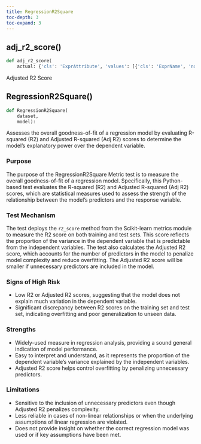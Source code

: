 ```yaml
---
title: RegressionR2Square
toc-depth: 3
toc-expand: 3
---
```


## adj_r2_score[()]{.muted}

```python
def adj_r2_score(
    actual: {'cls': 'ExprAttribute', 'values': [{'cls': 'ExprName', 'name': 'np'}, {'cls': 'ExprName', 'name': 'ndarray'}]},    predicted: {'cls': 'ExprAttribute', 'values': [{'cls': 'ExprName', 'name': 'np'}, {'cls': 'ExprName', 'name': 'ndarray'}]},    rowcount: {'cls': 'ExprName', 'name': 'int'},    featurecount: {'cls': 'ExprName', 'name': 'int'}):
```

Adjusted R2 Score

## RegressionR2Square[()]{.muted}

```python
def RegressionR2Square(
    dataset,
    model):
```

Assesses the overall goodness-of-fit of a regression model by evaluating R-squared (R2) and Adjusted R-squared (Adj R2) scores to determine the model's explanatory power over the dependent variable.

### Purpose

The purpose of the RegressionR2Square Metric test is to measure the overall goodness-of-fit of a regression model. Specifically, this Python-based test evaluates the R-squared (R2) and Adjusted R-squared (Adj R2) scores, which are statistical measures used to assess the strength of the relationship between the model's predictors and the response variable.

### Test Mechanism

The test deploys the `r2_score` method from the Scikit-learn metrics module to measure the R2 score on both training and test sets. This score reflects the proportion of the variance in the dependent variable that is predictable from the independent variables. The test also calculates the Adjusted R2 score, which accounts for the number of predictors in the model to penalize model complexity and reduce overfitting. The Adjusted R2 score will be smaller if unnecessary predictors are included in the model.

### Signs of High Risk

- Low R2 or Adjusted R2 scores, suggesting that the model does not explain much variation in the dependent variable.
- Significant discrepancy between R2 scores on the training set and test set, indicating overfitting and poor generalization to unseen data.

### Strengths

- Widely-used measure in regression analysis, providing a sound general indication of model performance.
- Easy to interpret and understand, as it represents the proportion of the dependent variable's variance explained by the independent variables.
- Adjusted R2 score helps control overfitting by penalizing unnecessary predictors.

### Limitations

- Sensitive to the inclusion of unnecessary predictors even though Adjusted R2 penalizes complexity.
- Less reliable in cases of non-linear relationships or when the underlying assumptions of linear regression are violated.
- Does not provide insight on whether the correct regression model was used or if key assumptions have been met.

